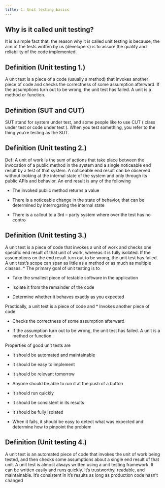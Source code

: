 ```yaml
---
title: 1. Unit testing basics
---
```

::: {.callout-note}
## Why is it called unit testing?
It is a simple fact that, the reason why it is called unit testing is because, the aim of the tests written by us (developers) is to assure the quality and reliability of the code implemented.
:::

::: {.callout-important}
## Definition (Unit testing 1.)
A unit test is a piece of a code (usually a method) that invokes another piece of code and checks the correctness of some assumption afterward. If the assumptions turn out to be wrong, the unit test has failed. A unit is a method or function.
:::

::: {.callout-important}
## Definition (SUT and CUT)
SUT stand for system under test, and some people like to use CUT ( class under test or code under test ). When you test something, you refer to the thing you’re testing as the SUT.
:::

::: {.callout-important}
## Definition (Unit testing 2.)
Def: A unit of work is the sum of actions that take place between the invocation of a public method in the system and a single noticeable end result by a test of that system. A noticeable end result can be observed without looking at the internal state of the system and only through its public APIs and behavior. An end result is any of the following

* The invoked public method returns a value

* There is a noticeable change in the state of behavior, that can be determined by interrogating the internal state

* There is a callout to a 3rd – party system where over the test has no contro
:::


::: {.callout-important}
## Definition (Unit testing 3.)
A unit test is a piece of code that invokes a unit of work and checks one specific end result of that unit of work, whereas it is fully isolated. If the assumptions on the end result turn out to be wrong, the unit test has failed. A unit test’s scope can span as little as a method or as much as multiple classes.
* The primary goal of unit testing is to

* Take the smallest piece of testable software in the application

* Isolate it from the remainder of the code

* Determine whether it behaves exactly as you expected
:::

Practically, a unit test is a piece of code and
* Invokes another piece of code

* Checks the correctness of some assumption afterward.

* If the assumption turn out to be wrong, the unit test has failed. A unit is a method or function.

Properties of good unit tests are

* It should be automated and maintainable

* It should be easy to implement

* It should be relevant tomorrow

* Anyone should be able to run it at the push of a button

* It should run quickly

* It should be consistent in its results

* It should be fully isolated

* When it fails, it should be easy to detect what was expected and determine how to pinpoint the problem


::: {.callout-important}
## Definition (Unit testing 4.)
A unit test is an automated piece of code that invokes the unit of work being tested, and then checks some assumptions about a single end result of that unit. A unit test is almost always written using a unit testing framework. It can be written easily and runs quickly. It’s trustworthy, readable, and maintainable. It’s consistent in it’s results as long as production code hasn’t changed
:::

